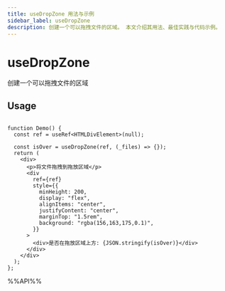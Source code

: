 ```yaml
---
title: useDropZone 用法与示例
sidebar_label: useDropZone
description: 创建一个可以拖拽文件的区域。 本文介绍其用法、最佳实践与代码示例。
---
```

# useDropZone

创建一个可以拖拽文件的区域

## Usage

```tsx live

function Demo() {
  const ref = useRef<HTMLDivElement>(null);

  const isOver = useDropZone(ref, (_files) => {});
  return (
    <div>
      <p>将文件拖拽到拖放区域</p>
      <div
        ref={ref}
        style={{
          minHeight: 200,
          display: "flex",
          alignItems: "center",
          justifyContent: "center",
          marginTop: "1.5rem",
          background: "rgba(156,163,175,0.1)",
        }}
      >
        <div>是否在拖放区域上方: {JSON.stringify(isOver)}</div>
      </div>
    </div>
  );
};

```

%%API%%